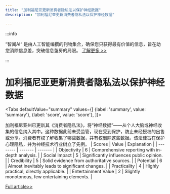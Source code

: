 ```yaml
---
title: "加利福尼亚更新消费者隐私法以保护神经数据"
description: "加利福尼亚更新消费者隐私法以保护神经数据"

---
```



:::info

“智闻AI“ 是由人工智能编撰的刊物集合，确保您只获得最有价值的信息，旨在助您消除信息差，突破信息茧房的局限。  [了解更多 >>](/)

:::

# 加利福尼亚更新消费者隐私法以保护神经数据


<Tabs
	defaultValue="summary"
	values={[
	{label: 'summary', value: 'summary'},
	{label: 'score', value: 'score'},
]}>
<TabItem value="summary">


加利福尼亚州已更新其《消费者隐私法》，将“神经数据”——从个人大脑或神经收集的信息纳入其中。这种数据此前未受监管，现在受到保护，防止未经授权的出售或分享。消费者有权了解收集了哪些数据，并有权删除这些数据。该法律旨在保护心理隐私，并为神经技术行业树立了先例。
</TabItem>
<TabItem value="score">
	| Scores     | Value   | Explanation |
	| -------- | ------- | ------- |
	| Objectivity  | 6    | Comprehensive reporting with in-depth analysis.    |
	| Social Impact | 5     | Significantly influences public opinion.    |
	| Credibility    | 5    | Solid evidence from authoritative sources.    |
	| Potential    | 6    | Almost inevitably leads to significant changes.    |
	| Practicality    | 4    | Highly practical, directly applicable.    |
	| Entertainment Value    | 2    | Slightly monotonous, few entertaining elements.    |
</TabItem>
</Tabs>

[Full article>>](https://yro.slashdot.org/story/24/10/05/0519230/california-passes-law-to-protect-consumer-brain-data?utm_source=rss1.0mainlinkanon&utm_medium=feed)
